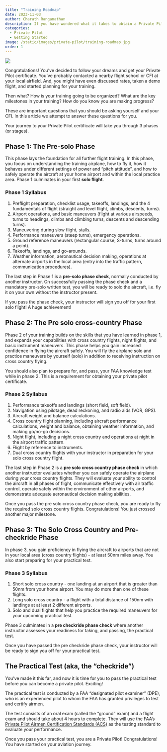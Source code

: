 ```yaml
---
title: "Training Roadmap"
date: 2023-11-03
author: Charath Ranganathan
description: If you have wondered what it takes to obtain a Private Pilot certificate in the United States, this post is for you. I discuss how I approach flight training and describe a phased approach to help you achieve your dream.  
categories:
  - Private Pilot
  - Getting Started
image: /static/images/private-pilot/training-roadmap.jpg
order: 1
---
```

![](/static/images/private-pilot/training-roadmap.jpg)

Congratulations! You've decided to follow your dreams and get your Private Pilot certificate. You've probably contacted a nearby flight school or CFI at your local airfield. And, you might have even discussed rates, taken a demo flight, and started planning for your training.

Then what? How is your training going to be organized? What are the key milestones in your training? How do you know you are making progress?

These are important questions that you should be asking yourself and your CFI. In this article we attempt to answer these questions for you.

Your journey to your Private Pilot certificate will take you through 3 phases (or stages).

## Phase 1: The Pre-solo Phase

This phase lays the foundation for all further flight training. In this phase, you focus on understanding the training airplane, how to fly it, how it behaves under different settings of power and "pitch attitude", and how to safely operate the aircraft at your home airport and within the local practice area. Phase 1 culminates in your first **solo flight**.

### Phase 1 Syllabus

1. Preflight preparation, checklist usage, takeoffs, landings, and the 4 fundamentals of flight (straight and level flight, climbs, descents, turns).
2. Airport operations, and basic maneuvers (flight at various airspeeds, turns to headings, climbs and climbing turns, descents and descending turns).
3. Maneuvering during slow flight, stalls.
4. Performance maneuvers (steep turns), emergency operations.
5. Ground reference maneuvers (rectangular course, S-turns, turns around a point).
6. Takeoffs, landings, and go-arounds.
7. Weather information, aeronautical decision making, operations at alternate airports in the local area (entry into the traffic pattern, communication procedures).

The last step in Phase 1 is a **pre-solo phase check**, normally conducted by another instructor. On successfully passing the phase check and a mandatory pre-solo written test, you will be ready to solo the aircraft, i.e. fly it on your own without the instructor present.

If you pass the phase check, your instructor will sign you off for your first solo flight! A huge achievement!

## Phase 2: The Pre solo cross-country Phase

Phase 2 of your training builds on the skills that you have learned in phase 1, and expands your capabilities with cross country flights, night flights, and basic instrument maneuvers. This phase helps you gain increased confidence in flying the aircraft safely. You will fly the airplane solo and practice maneuvers by yourself (solo) in addition to receiving instruction on cross country flying.

You should also plan to prepare for, and pass, your FAA knowledge test while in phase 2. This is a requirement for obtaining your private pilot certificate.

### Phase 2 Syllabus

1. Performance takeoffs and landings (short field, soft field).
2. Navigation using pilotage, dead reckoning, and radio aids (VOR, GPS).
3. Aircraft weight and balance calculations.
4. Cross country flight planning, including aircraft performance calculations, weight and balance, obtaining weather information, and making go/no-go decisions.
5. Night flight, including a night cross country and operations at night in the airport traffic pattern.
6. Flight by reference to instruments.
7. Dual cross country flights with your instructor in preparation for your solo cross country flight.

The last step in Phase 2 is a **pre solo cross country phase check** in which another instructor evaluates whether you can safely operate the airplane during your cross country flights. They will evaluate your ability to control the aircraft in all phases of flight, communicate effectively with air traffic control, operate safely within the environment of other airports, and demonstrate adequate aeronautical decision making abilities.

Once you pass the pre solo cross country phase check, you are ready to fly the required solo cross country flights. Congratulations! You just crossed another major milestone.

## Phase 3: The Solo Cross Country and Pre-checkride Phase

In phase 3, you gain proficiency in flying the aircraft to airports that are not in your local area (cross country flights) - at least 50nm miles away. You also start preparing for your practical test.

### Phase 3 Syllabus

1. Short solo cross country - one landing at an airport that is greater than 50nm from your home airport. You may do more than one of these flights.
2. Long solo cross country - a flight with a total distance of 150nm with landings at at least 2 different airports.
3. Solo and dual flights that help you practice the required maneuvers for your upcoming practical test.

Phase 3 culminates in a **pre checkride phase check** where another instructor assesses your readiness for taking, and passing, the practical test.

Once you have passed the pre checkride phase check, your instructor will be ready to sign you off for your practical test.

## The Practical Test (aka, the "checkride")

You've made it this far, and now it is time for you to pass the practical test before you can become a private pilot. Exciting!

The practical test is conducted by a FAA "designated pilot examiner" (DPE), who is an experienced pilot to whom the FAA has granted privileges to test and certify airmen.

The test consists of an oral exam (called the "ground" exam) and a flight exam and should take about 4 hours to complete. They will use the FAA's [Private Pilot Airmen Certification Standards (ACS)](https://www.faa.gov/training_testing/testing/acs/media/private_airplane_acs_change_1.pdf) as the testing standard to evaluate your performance.

Once you pass your practical test, you are a Private Pilot! Congratulations! You have started on your aviation journey.